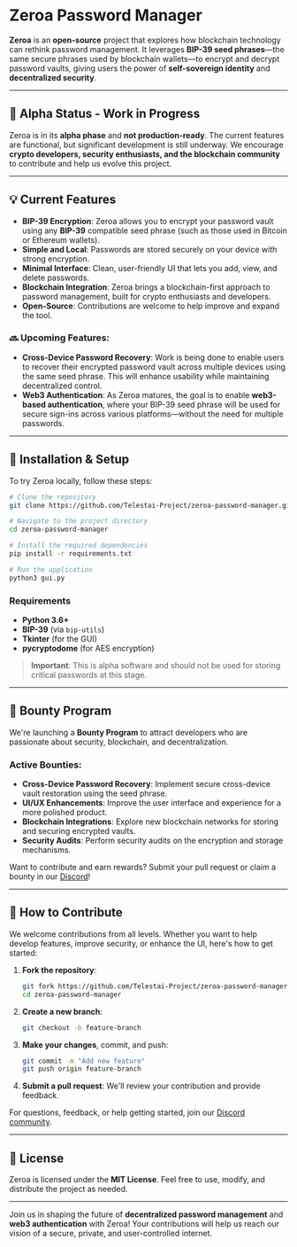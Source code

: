 # Zeroa Password Manager

**Zeroa** is an **open-source** project that explores how blockchain technology can rethink password management. It leverages **BIP-39 seed phrases**—the same secure phrases used by blockchain wallets—to encrypt and decrypt password vaults, giving users the power of **self-sovereign identity** and **decentralized security**.

---

## 🚧 Alpha Status - Work in Progress

Zeroa is in its **alpha phase** and **not production-ready**. The current features are functional, but significant development is still underway. We encourage **crypto developers, security enthusiasts, and the blockchain community** to contribute and help us evolve this project.

---

## 💡 Current Features

- **BIP-39 Encryption**: Zeroa allows you to encrypt your password vault using any **BIP-39** compatible seed phrase (such as those used in Bitcoin or Ethereum wallets).
- **Simple and Local**: Passwords are stored securely on your device with strong encryption.
- **Minimal Interface**: Clean, user-friendly UI that lets you add, view, and delete passwords.
- **Blockchain Integration**: Zeroa brings a blockchain-first approach to password management, built for crypto enthusiasts and developers.
- **Open-Source**: Contributions are welcome to help improve and expand the tool.

### 🔜 Upcoming Features:
- **Cross-Device Password Recovery**: Work is being done to enable users to recover their encrypted password vault across multiple devices using the same seed phrase. This will enhance usability while maintaining decentralized control.
- **Web3 Authentication**: As Zeroa matures, the goal is to enable **web3-based authentication**, where your BIP-39 seed phrase will be used for secure sign-ins across various platforms—without the need for multiple passwords.

---

## 🔧 Installation & Setup

To try Zeroa locally, follow these steps:

```bash
# Clone the repository
git clone https://github.com/Telestai-Project/zeroa-password-manager.git

# Navigate to the project directory
cd zeroa-password-manager

# Install the required dependencies
pip install -r requirements.txt

# Run the application
python3 gui.py
```

### Requirements

- **Python 3.6+**
- **BIP-39** (via `bip-utils`)
- **Tkinter** (for the GUI)
- **pycryptodome** (for AES encryption)

> **Important**: This is alpha software and should not be used for storing critical passwords at this stage.

---

## 📢 Bounty Program

We're launching a **Bounty Program** to attract developers who are passionate about security, blockchain, and decentralization.

### Active Bounties:
- **Cross-Device Password Recovery**: Implement secure cross-device vault restoration using the seed phrase.
- **UI/UX Enhancements**: Improve the user interface and experience for a more polished product.
- **Blockchain Integrations**: Explore new blockchain networks for storing and securing encrypted vaults.
- **Security Audits**: Perform security audits on the encryption and storage mechanisms.

Want to contribute and earn rewards? Submit your pull request or claim a bounty in our [Discord](https://discord.gg/VmFXfHnZE5)!

---

## 🤝 How to Contribute

We welcome contributions from all levels. Whether you want to help develop features, improve security, or enhance the UI, here's how to get started:

1. **Fork the repository**:
   ```bash
   git fork https://github.com/Telestai-Project/zeroa-password-manager.git
   cd zeroa-password-manager
   ```
2. **Create a new branch**:
   ```bash
   git checkout -b feature-branch
   ```
3. **Make your changes**, commit, and push:
   ```bash
   git commit -m "Add new feature"
   git push origin feature-branch
   ```
4. **Submit a pull request**: We'll review your contribution and provide feedback.

For questions, feedback, or help getting started, join our [Discord community](https://discord.gg/VmFXfHnZE5).

---

## 📄 License

Zeroa is licensed under the **MIT License**. Feel free to use, modify, and distribute the project as needed.

---

Join us in shaping the future of **decentralized password management** and **web3 authentication** with Zeroa! Your contributions will help us reach our vision of a secure, private, and user-controlled internet.